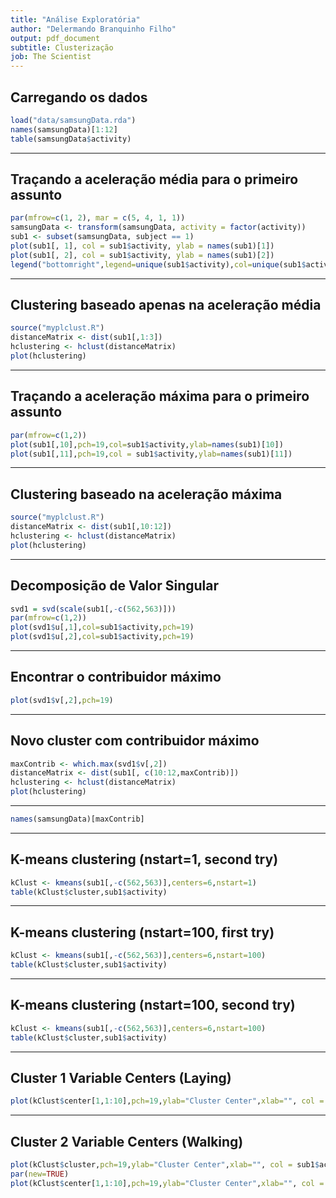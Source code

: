 ```yaml
---
title: "Análise Exploratória"
author: "Delermando Branquinho Filho"
output: pdf_document
subtitle: Clusterização
job: The Scientist
---
```


## Carregando os dados

```r
load("data/samsungData.rda")
names(samsungData)[1:12]
table(samsungData$activity)
```

---

## Traçando a aceleração média para o primeiro assunto

```r
par(mfrow=c(1, 2), mar = c(5, 4, 1, 1))
samsungData <- transform(samsungData, activity = factor(activity))
sub1 <- subset(samsungData, subject == 1)
plot(sub1[, 1], col = sub1$activity, ylab = names(sub1)[1])
plot(sub1[, 2], col = sub1$activity, ylab = names(sub1)[2])
legend("bottomright",legend=unique(sub1$activity),col=unique(sub1$activity), pch = 1)
```

---

## Clustering baseado apenas na aceleração média


```r
source("myplclust.R")
distanceMatrix <- dist(sub1[,1:3])
hclustering <- hclust(distanceMatrix)
plot(hclustering)
```


---

## Traçando a aceleração máxima para o primeiro assunto

```r
par(mfrow=c(1,2))
plot(sub1[,10],pch=19,col=sub1$activity,ylab=names(sub1)[10])
plot(sub1[,11],pch=19,col = sub1$activity,ylab=names(sub1)[11])
```

---

## Clustering baseado na aceleração máxima

```r
source("myplclust.R")
distanceMatrix <- dist(sub1[,10:12])
hclustering <- hclust(distanceMatrix)
plot(hclustering)
```



---

## Decomposição de Valor Singular

```r
svd1 = svd(scale(sub1[,-c(562,563)]))
par(mfrow=c(1,2))
plot(svd1$u[,1],col=sub1$activity,pch=19)
plot(svd1$u[,2],col=sub1$activity,pch=19)
```

---

## Encontrar o contribuidor máximo

```r
plot(svd1$v[,2],pch=19)
```


---

##  Novo cluster com contribuidor máximo

```r
maxContrib <- which.max(svd1$v[,2])
distanceMatrix <- dist(sub1[, c(10:12,maxContrib)])
hclustering <- hclust(distanceMatrix)
plot(hclustering)                            
```


---


```r
names(samsungData)[maxContrib]                          
```




---

##  K-means clustering (nstart=1, second try)

```r
kClust <- kmeans(sub1[,-c(562,563)],centers=6,nstart=1)
table(kClust$cluster,sub1$activity)
```


---

##  K-means clustering (nstart=100, first try)

```r
kClust <- kmeans(sub1[,-c(562,563)],centers=6,nstart=100)
table(kClust$cluster,sub1$activity)
```



---

##  K-means clustering (nstart=100, second try)

```r
kClust <- kmeans(sub1[,-c(562,563)],centers=6,nstart=100)
table(kClust$cluster,sub1$activity)
```

---

##  Cluster 1 Variable Centers (Laying)

```r
plot(kClust$center[1,1:10],pch=19,ylab="Cluster Center",xlab="", col = sub1$activity)
```


---

##  Cluster 2 Variable Centers (Walking)

```r
plot(kClust$cluster,pch=19,ylab="Cluster Center",xlab="", col = sub1$activity)
par(new=TRUE)
plot(kClust$center[1,1:10],pch=19,ylab="Cluster Center",xlab="", col = sub1$activity)

```



